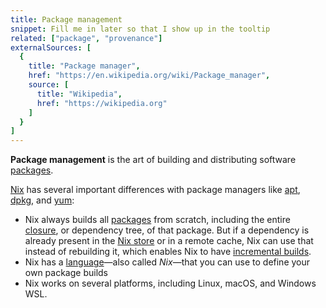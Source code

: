 ```yaml
---
title: Package management
snippet: Fill me in later so that I show up in the tooltip
related: ["package", "provenance"]
externalSources: [
  {
    title: "Package manager",
    href: "https://en.wikipedia.org/wiki/Package_manager",
    source: [
      title: "Wikipedia",
      href: "https://wikipedia.org"
    ]
  }
]
---
```


**Package management** is the art of building and distributing software [packages].

[Nix] has several important differences with package managers like [apt], [dpkg], and [yum]:

* Nix always builds all [packages] from scratch, including the entire [closure], or dependency tree, of that package.
  But if a dependency is already present in the [Nix store][store] or in a remote cache, Nix can use that instead of rebuilding it, which enables Nix to have [incremental builds][incremental].
* Nix has a [language]&mdash;also called *Nix*&mdash;that you can use to define your own package builds
* Nix works on several platforms, including Linux, macOS, and Windows WSL.

[apt]: TODO
[closure]: /concepts/closure
[dpkg]: TODO
[incremental]: /concepts/incremental-builds
[language]: /concepts/nix-language
[nix]: /concepts/nix
[packages]: /concepts/package
[store]: /concepts/nix-store
[yum]: TODO

